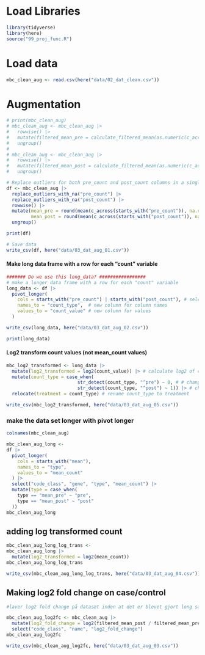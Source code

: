 # Load Libraries

```r
library(tidyverse)
library(here)
source("99_proj_func.R")
```

# Load data

```r
mbc_clean_aug <- read.csv(here("data/02_dat_clean.csv"))
```

# Augmentation

```r
# print(mbc_clean_aug)
# mbc_clean_aug <- mbc_clean_aug |> 
#   rowwise() |> 
#   mutate(filtered_mean_pre = calculate_filtered_mean(as.numeric(c_across(starts_with("pre_count"))))) |> 
#   ungroup()
# 
# mbc_clean_aug <- mbc_clean_aug |> 
#   rowwise() |> 
#   mutate(filtered_mean_post = calculate_filtered_mean(as.numeric(c_across(starts_with("post_count"))))) |> 
#   ungroup()

# Replace outliers for both pre_count and post_count columns in a single step
df <- mbc_clean_aug |>
  replace_outliers_with_na("pre_count") |>
  replace_outliers_with_na("post_count") |> 
  rowwise() |> 
  mutate(mean_pre = round(mean(c_across(starts_with("pre_count")), na.rm = TRUE),1),
         mean_post = round(mean(c_across(starts_with("post_count")), na.rm = TRUE),1)) |> 
  ungroup()

print(df)

# Save data
write_csv(df, here("data/03_dat_aug_01.csv"))
```

#### Make long data frame with a row for each "count" variable

```r
####### Do we use this long_data? #################
# make a longer data frame with a row for each "count" variable
long_data <- df |> 
  pivot_longer(
    cols = starts_with("pre_count") | starts_with("post_count"), # select count columns
    names_to = "count_type",  # new column for column names
    values_to = "count_value" # new column for values
  ) 

write_csv(long_data, here("data/03_dat_aug_02.csv"))

print(long_data)

```

#### Log2 transform count values (not mean_count values)

```r
mbc_log2_transformed <- long_data |>
  mutate(log2_transformed = log2(count_value)) |> # calculate log2 of counts
  mutate(count_type = case_when(
                          str_detect(count_type, "^pre") ~ 0, # # change every instance that contains "pre" to 0
                          str_detect(count_type, "^post") ~ 1)) |> # change every instance that contains "post" to 1
  relocate(treatment = count_type) # rename count_type to treatment 

write_csv(mbc_log2_transformed, here("data/03_dat_aug_05.csv"))


```

### make the data set longer with pivot longer

```r
colnames(mbc_clean_aug)
```

```r
mbc_clean_aug_long <- 
df |> 
  pivot_longer(
    cols = starts_with("mean"),
    names_to = "type",
    values_to = "mean_count"
  ) |> 
  select("code_class", "gene", "type", "mean_count") |> 
  mutate(type = case_when(
    type == "mean_pre" ~ "pre",
    type == "mean_post" ~ "post"
  ))
mbc_clean_aug_long

```

## adding log transformed count

```r
mbc_clean_aug_long_log_trans <- 
mbc_clean_aug_long |> 
  mutate(log2_transformed = log2(mean_count))
mbc_clean_aug_long_log_trans

write_csv(mbc_clean_aug_long_log_trans, here("data/03_dat_aug_04.csv"))
```

## Making log2 fold change on case/control

```r
#laver log2 fold change på datasæt inden at det er blevet gjort long så man ikke behøver at lave det wide

mbc_clean_aug_log2fc <- mbc_clean_aug |> 
  mutate(log2_fold_change = log2(filtered_mean_post / filtered_mean_pre)) |> 
  select("code_class", "name", "log2_fold_change")
mbc_clean_aug_log2fc

write_csv(mbc_clean_aug_log2fc, here("data/03_dat_aug_03.csv"))

```
